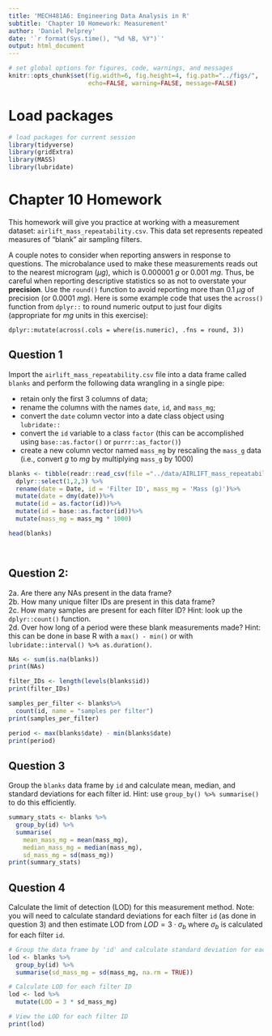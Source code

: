 ---
title: 'MECH481A6: Engineering Data Analysis in R'
subtitle: 'Chapter 10 Homework: Measurement' 
author: 'Daniel Pelprey'
date: '`r format(Sys.time(), "%d %B, %Y")`'
output: html_document
---

```{r global-options, include=FALSE}
# set global options for figures, code, warnings, and messages
knitr::opts_chunk$set(fig.width=6, fig.height=4, fig.path="../figs/",
                      echo=FALSE, warning=FALSE, message=FALSE)
```

# Load packages

```{r load-packages, message=FALSE}
# load packages for current session
library(tidyverse) 
library(gridExtra) 
library(MASS)
library(lubridate)
```

# Chapter 10 Homework

This homework will give you practice at working with a measurement dataset: `airlift_mass_repeatability.csv`. This data set represents repeated measures of "blank" air sampling filters. 

A couple notes to consider when reporting answers in response to questions. The microbalance used to make these measurements reads out to the nearest microgram ($\mu g$), which is 0.000001 $g$ or 0.001 $mg$. Thus, be careful when reporting descriptive statistics so as not to overstate your **precision**. Use the `round()` function to avoid reporting more than 0.1 $\mu g$ of precision (or 0.0001 $mg$). Here is some example code that uses the `across()` function from `dplyr::` to round numeric output to just four digits (appropriate for $mg$ units in this exercise):

`dplyr::mutate(across(.cols = where(is.numeric), .fns = round, 3))`

\newpage

## Question 1
Import the `airlift_mass_repeatability.csv` file into a data frame called `blanks` and perform the following data wrangling in a single pipe:  

- retain only the first 3 columns of data;
- rename the columns with the names `date`, `id`, and `mass_mg`;
- convert the `date` column vector into a date class object using `lubridate::`
- convert the `id` variable to a class `factor` (this can be accomplished using `base::as.factor()` or `purrr::as_factor()`)
- create a new column vector named `mass_mg` by rescaling the `mass_g` data (i.e., convert $g$ to $mg$ by multiplying `mass_g` by 1000)

```{r import-clean-data}
blanks <- tibble(readr::read_csv(file ="../data/AIRLIFT_mass_repeatability.csv"))%>%
  dplyr::select(1,2,3) %>%
  rename(date = Date, id = 'Filter ID', mass_mg = 'Mass (g)')%>%
  mutate(date = dmy(date))%>%
  mutate(id = as.factor(id))%>%
  mutate(id = base::as.factor(id))%>%
  mutate(mass_mg = mass_mg * 1000)

head(blanks)
 



```

## Question 2:  

  2a. Are there any NAs present in the data frame?  
  2b. How many unique filter IDs are present in this data frame?  
  2c. How many samples are present for each filter ID? Hint: look up the `dplyr::count()` function.  
  2d. Over how long of a period were these blank measurements made? Hint: this can be done in base R with a `max() - min()` or with `lubridate::interval() %>% as.duration()`.
```{r unique-IDs}
NAs <- sum(is.na(blanks))
print(NAs)

filter_IDs <- length(levels(blanks$id))
print(filter_IDs)

samples_per_filter <- blanks%>%
  count(id, name = "samples per filter")
print(samples_per_filter)

period <- max(blanks$date) - min(blanks$date)
print(period)
```

## Question 3

Group the `blanks` data frame by `id` and calculate mean, median, and standard deviations for each filter id.  Hint: use `group_by() %>% summarise()` to do this efficiently.

```{r blank-descriprives}
summary_stats <- blanks %>%
  group_by(id) %>%
  summarise(
    mean_mass_mg = mean(mass_mg),
    median_mass_mg = median(mass_mg),
    sd_mass_mg = sd(mass_mg))
print(summary_stats)


```

## Question 4

Calculate the limit of detection (LOD) for this measurement method. Note: you will need to calculate standard deviations for each filter `id` (as done in question 3) and then estimate LOD from $LOD = 3\cdot \sigma_b$ where $\sigma_b$ is calculated for each filter `id`.

```{r}
# Group the data frame by 'id' and calculate standard deviation for each filter ID
lod <- blanks %>%
  group_by(id) %>%
  summarise(sd_mass_mg = sd(mass_mg, na.rm = TRUE))

# Calculate LOD for each filter ID
lod <- lod %>%
  mutate(LOD = 3 * sd_mass_mg)

# View the LOD for each filter ID
print(lod)
  




```

